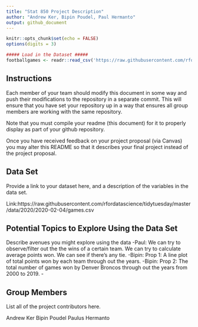 ```yaml
---
title: "Stat 850 Project Description"
author: "Andrew Ker, Bipin Poudel, Paul Hermanto"
output: github_document
---
```


```r
knitr::opts_chunk$set(echo = FALSE)
options(digits = 3)
```

```r
##### Load in the Dataset #####
footballgames <- readr::read_csv('https://raw.githubusercontent.com/rfordatascience/tidytuesday/master/data/2020/2020-02-04/games.csv')
```



## Instructions

Each member of your team should modify this document in some way and push their modifications to the repository in a separate commit. This will ensure that you have set your repository up in a way that ensures all group members are working with the same repository. 

Note that you must compile your readme (this document) for it to properly display as part of your github repository. 

Once you have received feedback on your project proposal (via Canvas) you may alter this README so that it describes your final project instead of the project proposal. 

## Data Set
Provide a link to your dataset here, and a description of the variables in the data set.

Link:https://raw.githubusercontent.com/rfordatascience/tidytuesday/master/data/2020/2020-02-04/games.csv


## Potential Topics to Explore Using the Data Set
Describe avenues you might explore using the data
-Paul: We can try to observe/filter out the the wins of a certain team. We can try to calculate average points won. We can see if there's any tie.
-Bipin: Prop 1: A line plot of total points won by each team through out the years.
-Bipin: Prop 2: The total number of games won by Denver Broncos through out the years from 2000 to 2019. 
-


## Group Members
List all of the project contributors here.

Andrew Ker
Bipin Poudel
Paulus Hermanto


